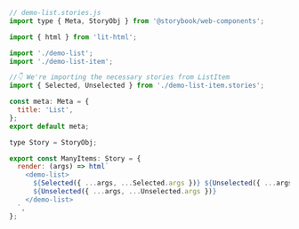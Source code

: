 ```js
// demo-list.stories.js
import type { Meta, StoryObj } from '@storybook/web-components';

import { html } from 'lit-html';

import './demo-list';
import './demo-list-item';

//👇 We're importing the necessary stories from ListItem
import { Selected, Unselected } from './demo-list-item.stories';

const meta: Meta = {
  title: 'List',
};
export default meta;

type Story = StoryObj;

export const ManyItems: Story = {
  render: (args) => html`
    <demo-list>
      ${Selected({ ...args, ...Selected.args })} ${Unselected({ ...args, ...Unselected.args })}
      ${Unselected({ ...args, ...Unselected.args })}
    </demo-list>
  `,
};
```
